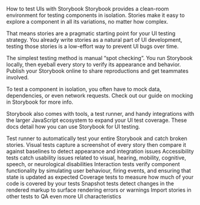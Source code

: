 How to test UIs with Storybook
Storybook provides a clean-room environment for testing components in isolation. Stories make it easy to explore a component in all its variations, no matter how complex.

That means stories are a pragmatic starting point for your UI testing strategy. You already write stories as a natural part of UI development, testing those stories is a low-effort way to prevent UI bugs over time.

The simplest testing method is manual “spot checking”. You run Storybook locally, then eyeball every story to verify its appearance and behavior. Publish your Storybook online to share reproductions and get teammates involved.

To test a component in isolation, you often have to mock data, dependencies, or even network requests. Check out our guide on mocking in Storybook for more info.

Storybook also comes with tools, a test runner, and handy integrations with the larger JavaScript ecosystem to expand your UI test coverage. These docs detail how you can use Storybook for UI testing.

Test runner to automatically test your entire Storybook and catch broken stories.
Visual tests capture a screenshot of every story then compare it against baselines to detect appearance and integration issues
Accessibility tests catch usability issues related to visual, hearing, mobility, cognitive, speech, or neurological disabilities
Interaction tests verify component functionality by simulating user behaviour, firing events, and ensuring that state is updated as expected
Coverage tests to measure how much of your code is covered by your tests
Snapshot tests detect changes in the rendered markup to surface rendering errors or warnings
Import stories in other tests to QA even more UI characteristics
